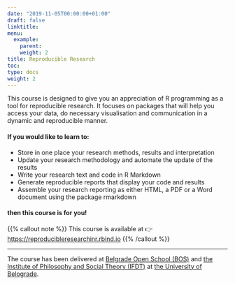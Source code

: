 ```yaml
---
date: "2019-11-05T00:00:00+01:00"
draft: false
linktitle: 
menu:
  example:
    parent: 
    weight: 2 
title: Reproducible Research
toc: 
type: docs
weight: 2
---
```


This course is designed to give you an appreciation of R programming as a tool for reproducible research. It focuses on packages that will help you access your data, do necessary visualisation and communication in a dynamic and reproducible manner.

#### If you would like to learn to:

- Store in one place your research methods, results and interpretation
- Update your research methodology and automate the update of the results
- Write your research text and code in R Markdown
- Generate reproducible reports that display your code and results
- Assemble your research reporting as either HTML, a PDF or a Word document using the package rmarkdown

#### then this course is for you!

{{% callout note %}}
This course is available at 👉 <https://reproducibleresearchinr.rbind.io>
{{% /callout %}}


---

The course has been delivered at [Belgrade Open School (BOS)](http://www.bos.rs/en/) and [the Institute of Philosophy and Social Theory (IFDT)](https://ifdt.bg.ac.rs) at [the University of Belograde](https://www.bg.ac.rs/en/).



